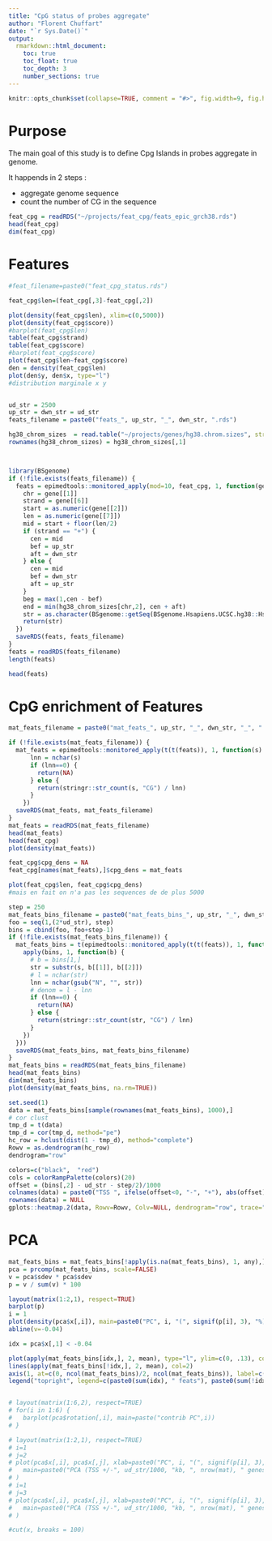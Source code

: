 ```yaml
---
title: "CpG status of probes aggregate"
author: "Florent Chuffart"
date: "`r Sys.Date()`"
output: 
  rmarkdown::html_document:
    toc: true
    toc_float: true
    toc_depth: 3
    number_sections: true
---
```




```r
knitr::opts_chunk$set(collapse=TRUE, comment = "#>", fig.width=9, fig.height=6, eval=TRUE, echo=FALSE, results="hide")
```

# Purpose

The main goal of this study is to define Cpg Islands in probes aggregate in genome.

It happends in 2 steps : 
  
  - aggregate genome sequence
  - count the number of CG in the sequence



```r

feat_cpg = readRDS("~/projects/feat_cpg/feats_epic_grch38.rds")
head(feat_cpg)
dim(feat_cpg)
```
# Features
```r
#feat_filename=paste0("feat_cpg_status.rds")

feat_cpg$len=(feat_cpg[,3]-feat_cpg[,2])

plot(density(feat_cpg$len), xlim=c(0,5000))
plot(density(feat_cpg$score))
#barplot(feat_cpg$len)
table(feat_cpg$strand)
table(feat_cpg$score)
#barplot(feat_cpg$score)
plot(feat_cpg$len~feat_cpg$score)
den = density(feat_cpg$len)
plot(den$y, den$x, type="l")
#distribution marginale x y


ud_str = 2500
up_str = dwn_str = ud_str
feats_filename = paste0("feats_", up_str, "_", dwn_str, ".rds")

hg38_chrom_sizes  = read.table("~/projects/genes/hg38.chrom.sizes", stringsAsFactors=FALSE)
rownames(hg38_chrom_sizes) = hg38_chrom_sizes[,1]



library(BSgenome)
if (!file.exists(feats_filename)) {
  feats = epimedtools::monitored_apply(mod=10, feat_cpg, 1, function(gene) {
    chr = gene[[1]]
    strand = gene[[6]]
    start = as.numeric(gene[[2]])
    len = as.numeric(gene[[7]])
    mid = start + floor(len/2)
    if (strand == "+") {
      cen = mid
      bef = up_str
      aft = dwn_str
    } else {
      cen = mid
      bef = dwn_str
      aft = up_str
    }  
    beg = max(1,cen - bef)
    end = min(hg38_chrom_sizes[chr,2], cen + aft)
    str = as.character(BSgenome::getSeq(BSgenome.Hsapiens.UCSC.hg38::Hsapiens, chr, beg, end))
    return(str)
  })
  saveRDS(feats, feats_filename)
}
feats = readRDS(feats_filename)
length(feats)

head(feats)

```

# CpG enrichment of Features

```r

mat_feats_filename = paste0("mat_feats_", up_str, "_", dwn_str, "_", ".rds")

if (!file.exists(mat_feats_filename)) {
  mat_feats = epimedtools::monitored_apply(t(t(feats)), 1, function(s) {
      lnn = nchar(s)
      if (lnn==0) {
        return(NA)
      } else {
        return(stringr::str_count(s, "CG") / lnn)
      }
    })
  saveRDS(mat_feats, mat_feats_filename)
}
mat_feats = readRDS(mat_feats_filename)
head(mat_feats)
head(feat_cpg)
plot(density(mat_feats))

feat_cpg$cpg_dens = NA
feat_cpg[names(mat_feats),]$cpg_dens = mat_feats

plot(feat_cpg$len, feat_cpg$cpg_dens)
#mais en fait on n'a pas les sequences de de plus 5000
```

```r
step = 250
mat_feats_bins_filename = paste0("mat_feats_bins_", up_str, "_", dwn_str, "_", step, ".rds")
foo = seq(1,(2*ud_str), step)
bins = cbind(foo, foo+step-1)
if (!file.exists(mat_feats_bins_filename)) {
  mat_feats_bins = t(epimedtools::monitored_apply(t(t(feats)), 1, function(s) {
    apply(bins, 1, function(b) {
      # b = bins[1,]
      str = substr(s, b[[1]], b[[2]])
      # l = nchar(str)
      lnn = nchar(gsub("N", "", str))
      # denom = l - lnn
      if (lnn==0) {
        return(NA)
      } else {
        return(stringr::str_count(str, "CG") / lnn)
      }
    })
  }))
  saveRDS(mat_feats_bins, mat_feats_bins_filename)
}
mat_feats_bins = readRDS(mat_feats_bins_filename)
head(mat_feats_bins)
dim(mat_feats_bins)
plot(density(mat_feats_bins, na.rm=TRUE))
```

```r
set.seed(1)
data = mat_feats_bins[sample(rownames(mat_feats_bins), 1000),]
# cor clust
tmp_d = t(data)
tmp_d = cor(tmp_d, method="pe")
hc_row = hclust(dist(1 - tmp_d), method="complete")
Rowv = as.dendrogram(hc_row)
dendrogram="row"      

colors=c("black",  "red")
cols = colorRampPalette(colors)(20)
offset = (bins[,2] - ud_str - step/2)/1000
colnames(data) = paste0("TSS ", ifelse(offset<0, "-", "+"), abs(offset), "kb")
rownames(data) = NULL
gplots::heatmap.2(data, Rowv=Rowv, Colv=NULL, dendrogram="row", trace="none", col=cols, main=paste0("CpG enrichment (feats +/-", ud_str/1000, "kb)"), xaxt="n", mar=c(8,5))
```

# PCA
```r
mat_feats_bins = mat_feats_bins[!apply(is.na(mat_feats_bins), 1, any),] 
pca = prcomp(mat_feats_bins, scale=FALSE)
v = pca$sdev * pca$sdev
p = v / sum(v) * 100

layout(matrix(1:2,1), respect=TRUE)
barplot(p)
i = 1
plot(density(pca$x[,i]), main=paste0("PC", i, "(", signif(p[i], 3), "%)"))
abline(v=-0.04)

idx = pca$x[,1] < -0.04

plot(apply(mat_feats_bins[idx,], 2, mean), type="l", ylim=c(0, .13), col=1, main="CpG enrichment", xaxt="n")
lines(apply(mat_feats_bins[!idx,], 2, mean), col=2)
axis(1, at=c(0, ncol(mat_feats_bins)/2, ncol(mat_feats_bins)), label=c(paste0("center -", ud_str/1000, "kb"), "center", paste0("center +", ud_str/1000, "kb")))
legend("topright", legend=c(paste0(sum(idx), " feats"), paste0(sum(!idx), " feats")), col=1:2, lty=1)


# layout(matrix(1:6,2), respect=TRUE)
# for(i in 1:6) {
#   barplot(pca$rotation[,i], main=paste("contrib PC",i))
# }

# layout(matrix(1:2,1), respect=TRUE)
# i=1
# j=2
# plot(pca$x[,i], pca$x[,j], xlab=paste0("PC", i, "(", signif(p[i], 3), "%)"), ylab=paste0("PC", j, "(", signif(p[j], 3), "%)"), pch=16, col=adjustcolor(1, alpha.f=0.05),
#   main=paste0("PCA (TSS +/-", ud_str/1000, "kb, ", nrow(mat), " genes)")
# )
# i=1
# j=3
# plot(pca$x[,i], pca$x[,j], xlab=paste0("PC", i, "(", signif(p[i], 3), "%)"), ylab=paste0("PC", j, "(", signif(p[j], 3), "%)"), pch=16, col=adjustcolor(1, alpha.f=0.05),
#   main=paste0("PCA (TSS +/-", ud_str/1000, "kb, ", nrow(mat), " genes)")
# )


```


```r
#cut(x, breaks = 100)


```